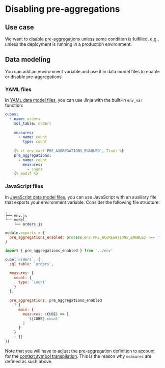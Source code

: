 # Disabling pre-aggregations

## Use case

We want to disable [pre-aggregations][ref-pre-aggs] unless some condition is
fulfilled, e.g., unless the deployment is running in a production environment.

## Data modeling

You can add an environment variable and use it in data model files to enable or
disable pre-aggregations.

### YAML files

In [YAML data model files][ref-env-vars-recipe-yaml], you can use Jinja with the
built-in `env_var` function:

```yaml filename="model/orders.yml"
cubes:
  - name: orders
    sql_table: orders
 
    measures:
      - name: count
        type: count
    
    {% if env_var('PRE_AGGREGATIONS_ENABLED', True) %}
    pre_aggregations:
      - name: count
        measures:
          - count
    {% endif %}
```

### JavaScript files

In [JavaScript data model files][ref-env-vars-recipe-js], you can use JavaScript
with an auxiliary file that exports your environment variable. Consider the
following file structure:

```tree
.
├── env.js
└── model
    └── orders.js
```

```javascript filename="env.js"
module.exports = {
  pre_aggregations_enabled: process.env.PRE_AGGREGATIONS_ENABLED !== 'false'
}
```

```javascript filename="model/orders.js"
import { pre_aggregations_enabled } from '../env'

cube(`orders`, {
  sql_table: `orders`,

  measures: {
    count: {
      type: `count`
    }
  },
  
  pre_aggregations: pre_aggregations_enabled
    ? {
      main: {
        measures: (CUBE) => [
          `${CUBE}.count`
        ]
      }
    }
    : {}
})
```

Note that you will have to adjust the pre-aggregation definition to account for
the [context symbol transpilation][ref-context-symbols-transpilation]. This is
the reason why `measures` are defined as such above.


[ref-pre-aggs]: /product/caching#pre-aggregations
[ref-env-vars-recipe-yaml]: /product/configuration/recipes/environment-variables#yaml-files
[ref-env-vars-recipe-js]: /product/configuration/recipes/environment-variables#javascript-files
[ref-context-symbols-transpilation]: /product/data-modeling/dynamic/schema-execution-environment#context-symbols-transpile
